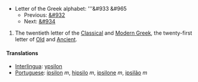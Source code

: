 *Letter of the Greek alphabet: '''&#933 &#965
**Previous: [[tau|&#932]]
**Next: [[phi|&#934]]

# The twentieth letter of the [[Classical Greek|Classical]] and [[Modern Greek]], the twenty-first letter of [[Old Greek|Old]] and [[Ancient Greek|Ancient]].
==== Translations ====
*[[Interlingua]]: [[ypsilon]]
*[[Portuguese]]: [[ípsilon]] ''m'', [[hipsilo]] ''m'', [[ipsilone]] ''m'', [[ipsilão]] ''m''